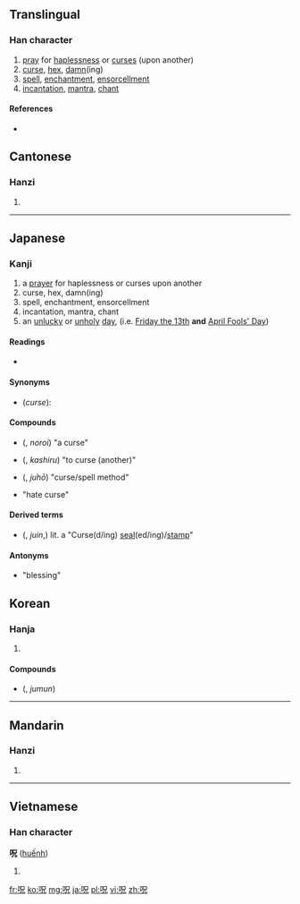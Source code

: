 ==Translingual==

===Han character===
{{Han char|rn=30|rad=口|as=05|sn=8|four=|canj=口口竹山 (RRHU)}}

# [[pray]] for [[haplessness]] or [[curse]]s (upon another)
# [[curse]], [[hex]], [[damn]](ing)
# [[spell]], [[enchantment]], [[ensorcell]]ment
# [[incantation]], [[mantra]], [[chant]]

====References====
* {{Han ref|kx=0182.020|dkj=03443|dj=0401.020|hdz=10601.030|uh=546A|ud=21610}}

==Cantonese==

===Hanzi===
{{yue-hanzi|jyut=|y=juk1}}

# {{rfdef|lang=yue|sort=示05}}

----

==Japanese==

===Kanji===
{{ja-kanji|grade=|rs=口05}}

# a [[prayer]] for haplessness or curses upon another
# curse, hex, damn(ing)
# spell, enchantment, ensorcellment
# incantation, mantra, chant
# an [[unlucky]] or [[unholy]] [[day]], (i.e. [[Friday the thirteenth|Friday the 13th]] '''and''' [[April Fools' Day]])

====Readings====
* {{ja-readings|on={{l|ja|じゅ}} (ju), {{l|ja|しゅう}} (shū)|kun={{l|ja|のろう}} (norou), {{l|ja|のろい}} (noroi)}}

====Synonyms====
* (''curse''): {{l|ja|咒}}

====Compounds====
* {{l|ja|呪い}} ({{l|ja|のろい}}, ''noroi'') "a curse"
* {{l|ja|呪る}} ({{l|ja|かしる}}, ''kashiru'') "to curse (another)" 
* {{l|ja|呪法}} ({{l|ja|じゅほう}}, ''juhō'') "curse/spell method"
* {{l|ja|呪怨}} "hate curse"

====Derived terms====
* {{l|ja|呪印}} ({{l|ja|じゅいん}}, ''juin'',) lit. a "Curse(d/ing) [[seal]](ed/ing)/[[stamp]]"

====Antonyms====
* {{l|ja|祝}} "blessing"

==Korean==

===Hanja===
{{ko-hanja|hangeul=[[주]]|rv=ju|mr=chu}}

# {{rfdef|lang=ko|sort=口05}}

====Compounds====
* {{l|ja|呪文}} ({{l|ko|주문}}, ''jumun'')

----

==Mandarin==

===Hanzi===
{{cmn-hanzi|pin=[[zhòu]] ([[zhou4]])|wg=chou<sup>4</sup>}}

# {{rfdef|lang=cmn|sort=口05}}

----

==Vietnamese==

===Han character===
'''呪''' ([[huếnh]])

# {{rfdef|lang=vi}}

[[fr:呪]]
[[ko:呪]]
[[mg:呪]]
[[ja:呪]]
[[pl:呪]]
[[vi:呪]]
[[zh:呪]]
